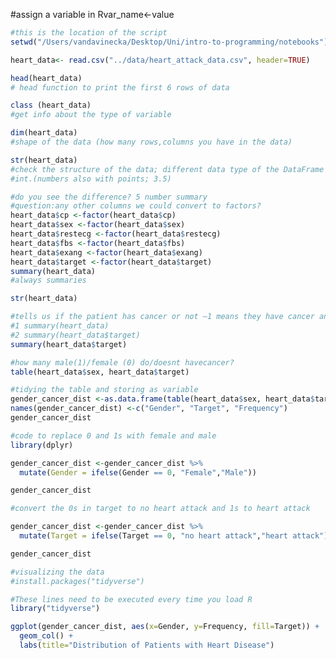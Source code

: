 #assign a variable in Rvar_name<-value

```r
#this is the location of the script
setwd("/Users/vandavinecka/Desktop/Uni/intro-to-programming/notebooks")

heart_data<- read.csv("../data/heart_attack_data.csv", header=TRUE)
```


```r
head(heart_data)
# head function to print the first 6 rows of data
```

```r

class (heart_data)
#get info about the type of variable

```

```r

dim(heart_data)
#shape of the data (how many rows,columns you have in the data)

```


```r
str(heart_data)
#check the structure of the data; different data type of the DataFrame
#int.(numbers also with points; 3.5)
```
```r
#do you see the difference? 5 number summary
#question:any other columns we could convert to factors?
heart_data$cp <-factor(heart_data$cp)
heart_data$sex <-factor(heart_data$sex)
heart_data$restecg <-factor(heart_data$restecg)
heart_data$fbs <-factor(heart_data$fbs)
heart_data$exang <-factor(heart_data$exang)
heart_data$target <-factor(heart_data$target)
summary(heart_data)
#always summaries
```
```r
str(heart_data)
```
```r
#tells us if the patient has cancer or not –1 means they have cancer and 0 means they do not have cancer.
#1 summary(heart_data)
#2 summary(heart_data$target)
summary(heart_data$target)
```

```r
#how many male(1)/female (0) do/doesnt havecancer? 
table(heart_data$sex, heart_data$target)
```
```r
#tidying the table and storing as variable
gender_cancer_dist <-as.data.frame(table(heart_data$sex, heart_data$target))
names(gender_cancer_dist) <-c("Gender", "Target", "Frequency")
gender_cancer_dist
```
```r
#code to replace 0 and 1s with female and male
library(dplyr)

gender_cancer_dist <-gender_cancer_dist %>%
  mutate(Gender = ifelse(Gender == 0, "Female","Male"))

gender_cancer_dist
```

```r
#convert the 0s in target to no heart attack and 1s to heart attack

gender_cancer_dist <-gender_cancer_dist %>%
  mutate(Target = ifelse(Target == 0, "no heart attack","heart attack"))

gender_cancer_dist
```
```r
#visualizing the data
#install.packages("tidyverse")

#These lines need to be executed every time you load R
library("tidyverse")

ggplot(gender_cancer_dist, aes(x=Gender, y=Frequency, fill=Target)) + 
  geom_col() + 
  labs(title="Distribution of Patients with Heart Disease")

```
